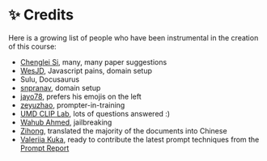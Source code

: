 
# ✨ Credits

Here is a growing list of people who have been instrumental in the creation of this course:

- [Chenglei Si](https://noviscl.github.io), many, many paper suggestions
- [WesJD](https://wesleysmith.dev), Javascript pains, domain setup
- Sulu, Docusaurus
- [snpranav](https://twitter.com/snpranav), domain setup
- [jayo78](https://github.com/jayo78), prefers his emojis on the left
- [zeyuzhao](https://github.com/Zeyuzhao), prompter-in-training
- [UMD CLIP Lab](https://wiki.umiacs.umd.edu/clip/index.php/Main_Page), lots of questions answered :)
- [Wahub Ahmed](https://github.com/wahub-ahmed), jailbreaking
- [Zihong](https://github.com/1openwindow), translated the majority of the documents into Chinese
- [Valeriia Kuka](https://github.com/kavaivaleri), ready to contribute the latest prompt techniques from the [Prompt Report](https://trigaten.github.io/Prompt_Survey_Site/)
